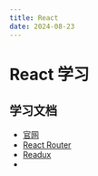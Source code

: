 ---
title: React
date: 2024-08-23
---

# React 学习

## 学习文档

- [官网](https://react.docschina.org/learn)
- [React Router](https://baimingxuan.github.io/react-router6-doc/start/overview)
- [Readux](https://cn.redux.js.org/)
- 
